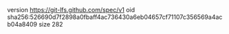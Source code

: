 version https://git-lfs.github.com/spec/v1
oid sha256:526690d7f2898a0fbaff4ac736430a6eb04657cf71107c356569a4acb04a8409
size 282
